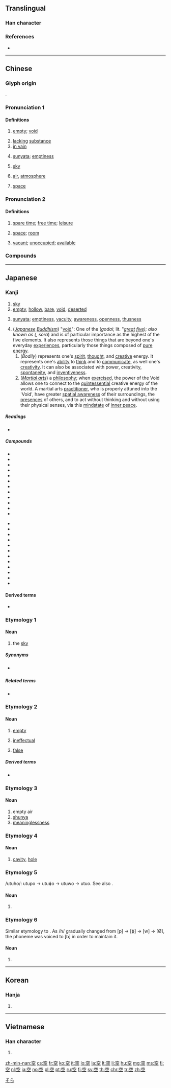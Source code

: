 {{character info/new}}
==Translingual==
{{stroke order|strokes=8}}

===Han character===
{{Han char|rn=116|rad=穴|as=03|sn=8|four=30101|canj=JCM|ids=⿱穴工}}

===References===
* {{Han ref|kx=0863.010|dkj=25415|dj=1289.080|hdz=42719.080|uh=7A7A|ud=31354|bh=AAC5|bd=43717}}

----

==Chinese==
{{zh-forms}}

===Glyph origin===
{{Han etyl}}
{{Han compound|穴|工|c1=s|c2=p|t1=cave, hole|ls=psc}}.

===Pronunciation 1===
{{zh-pron
|m=kōng
|c=hung1
|mn=khang/khàng
|mc=1
|oc=1,1
|cat=a,n
}}

====Definitions====
{{zh-hanzi}}

# [[empty]]; [[void]]
#: {{zh-x|這 箱子{zi} 是 空 的。|This box is empty.}}
#: {{zh-x|在 盒子{zi} 裡 有 些 空 瓶。|There are some empty bottles in the box.}}
# [[lacking]] [[substance]]
# [[in vain]]
#: {{zh-x|空話|words said in vain}}
# {{lb|zh|Buddhism}} [[sunyata]]; [[emptiness]]
# [[sky]]
#: {{zh-x|天空|the sky}}
# [[air]], [[atmosphere]]
#: {{zh-x|空氣|air; atmosphere}}
#: {{zh-x|航空|aviation}}
#: {{zh-x|空調{tiáo}|air conditioning}}
# [[space]]
#: {{zh-x|太空|outer space}}
#: {{zh-x|空間|space}}

===Pronunciation 2===
{{zh-pron
|m=kòng,er=y
|c=hung1
|mn=khang/khàng
|mc=2
|oc=n,2
|dial=n
|cat=n,a
}}

====Definitions====
{{zh-hanzi}}

# [[spare time]]; [[free time]]; [[leisure]]
#: {{zh-x|我 今天 有 空{kòng}。|I'm free today.}}
#: {{zh-x|你 下午 有 空{kòng} 嗎？|Are you free this afternoon?}}
#: {{zh-x|現在 醫生 沒 空{kòng}。|The doctor is not available now.}}
# [[space]]; [[room]]
#: {{zh-x|再 擠 個 人 進來 行 嗎？車 裡 還 有 '''空{kòng}''' 嗎？|Can you fit in another person? Is there '''room''' in the car?}}
# [[vacant]]; [[unoccupied]]; [[available]]
#: {{zh-x|有 空{kòng} 房間 嗎？|Have you any vacant room?}}
#: {{zh-x|這 個 位子 空{kòng} 著[着]{zhe} 嗎？|Is this seat available?}}

===Compounds===
{{zh-der|上空|不空|中空|乘空|二空|低空|偷空|公空|凌空|利空|制空|劈空|升空|半空|司空|團空|土空|填空|夜空|天空|太空|屢空|平空|得空|性空|憑空|懷空|懸空|打空|抽空|拋空|拏空|挑空|捉空|掏空|撲空|攙空|放空|星空|時空|晴空|書空|有空|架空|橫空|沒空|浮空|淘空|漫空|澄空|當空|真空|破空|碧空|礨空|空中|空乏|空位|空侗|空便|空兒|空函|空前|空劫|空勞|空勤|空匱|空口|空名|空吸|空喊|空地|空城|空堂|空大|空姐|空子|空宗|空屋|空山|空幻|空廓|空廬|空弮|空心|空想|空懷|空戰|空房|空手|空投|空撥|空明|空暇|空曠|空林|空桑|空橋|空檔|空氣|空泛|空洞|空海|空濛|空王|空疏|空白|空相|空空|空竹|空等|空缺|空群|空腸|空腹|空花|空蕩|空虛|空號|空蝕|空襲|空言|空話|空語|空說|空調|空談|空論|空谷|空費|空跑|空身|空軍|空轉|空造|空運|空鐘|空門|空閒|空間|空閨|空闊|空防|空降|空隙|空際|空難|空靈|空青|空頭|空額|空首|精空|翻空|脫空|航空|苦空|落空|蔽空|虛空|虧空|補空|覷空|賣空|走空|趁空|跳空|迥空|鏤空|鑿空|長空|閒空|防空|陰空|雕空|露空|霹空|領空|騰空|高空}}

----

==Japanese==

===Kanji===
{{ja-kanji|grade=1|rs=穴03}}

# [[sky]]
# [[empty]], [[hollow]], [[bare]], [[void]], [[deserted]]
# {{lb|mul|Buddhism}} [[sunyata]]; [[emptiness]], [[vacuity]], [[awareness]], [[openness]], [[thusness]]
# (''[[Japanese]] [[Buddhism]]'') "[[Wikipedia:Five elements (Japanese philosophy)#Kū|void]]": One of the {{l|ja|五大}} (''godai''; lit. "''[[great]] [[five]]); also known as {{l|ja|天}} ({{l|ja|そら}}, sora'') and is of particular importance as the highest of the five elements. It also represents those things that are beyond one's everyday [[experience]]s, particularly those things composed of [[pure]] [[energy]].
## (''Bodily'') represents one's [[spirit]], [[thought]], and [[creative]] energy. It represents one's [[ability]] to [[think]] and to [[communicate]], as well one's [[creativity]]. It can also be associated with power, creativity, [[spontaneity]], and [[inventiveness]].
## (''[[martial art|Martial arts]]'') a [[philosophy]]; when [[exercise]]d, the power of the Void allows one to connect to the [[quintessential]] creative energy of the world. A martial arts [[practitioner]], who is properly attuned into the 'Void', have greater [[visucentric|spatial awareness]] of their surroundings, the [[presence]]s of others, and to act without thinking and without using their physical senses, via this [[mindstate]] of [[inner peace]].

=====Readings=====
* {{ja-readings|goon=[[くう]] (kū), [[く]] (ku)
|kanon=[[こう]] (kō) {{qualifier|non-[[w:Jōyō kanji|Jōyō]] reading}}
|kun=[[そら]] (sora), [[から]] (kara), [[あく]] (aku), [[うろ]] (uro), [[すく]] (suku), [[むな]] (muna), [[うつ]] (utsu), [[うつぼ]] (utsubo), [[うつお]] (utsuo)}}

=====Compounds=====
{{top2}}
* {{ja-r|青空|あおぞら}}
* {{ja-r|青空市場|あおぞら いちば}}
* {{ja-r|冬空|ふゆぞら}}
* {{ja-r|空っぽ|からっぽ}}
* {{ja-r|空手|からて}}
* {{ja-r|空オケ|カラオケ}}
* {{ja-r|空気|くうき}}
* {{ja-r|空間|くうかん}}
* {{ja-r|空港|くうこう}}
* {{ja-r|空中|くうちゅう}}
* {{ja-r|空輸|くうゆ}}
* {{ja-r|空洞|くうどう}}
{{mid2}}
* {{ja-r|空腹|くうふく}}
* {{ja-r|空白|くうはく}}
* {{ja-r|空席|くうせき}}
* {{ja-r|真空|しんくう}}
* {{ja-r|架空|かくう}}
* {{ja-r|虚空|こくう}}
* {{ja-r|航空|こうくう}}
* {{ja-r|航空便|こうくうびん}}
* {{ja-r|空き缶|あきかん}}
* {{ja-r|空き瓶|あきびん}}
* {{ja-r|空き巣狙い|あきすねらい}}
* {{ja-r|空しい|むなし.い}}
{{bottom}}

====Derived terms====
* {{ja-l|空揚げ||karaage}}

===Etymology 1===

====Noun====
{{ja-noun|そら}}

# the [[sky]]

=====Synonyms=====
* {{sense|the sky}} {{ja-l|天|てん|ten}}

=====Related terms=====
* {{ja-r|空で|そらで}}

===Etymology 2===

====Noun====
{{ja-noun|から}}

# [[empty]]
#: {{lang|ja|'''空'''箱}}
# [[ineffectual]]
#: {{lang|ja|'''空'''振り}}
# [[false]]
#: {{lang|ja|'''空'''元気}}

=====Derived terms=====
* {{ja-l||カラオケ|karaoke}}

===Etymology 3===

====Noun====
{{ja-noun|くう}}

# empty air
# [[shunya]]
# [[meaninglessness]]

===Etymology 4===

====Noun====
{{ja-noun|うろ}}

# [[cavity]], [[hole]]

===Etymology 5===
/utuho/: utupo → utuɸo → utuwo → utuo. See also {{m|ja|空|tr=utsubo}}.

====Noun====
{{ja-noun|うつお|hhira=うつほ}}

# {{alternative form of|うろ|lang=ja}}

===Etymology 6===
Similar etymology to {{m|ja|空|tr=utsuo}}. As /h/ gradually changed from [p] → [ɸ] → [w] → [Ø], the phoneme was voiced to [b] in order to maintain it.

====Noun====
{{ja-noun|うつぼ}}

# {{alternative form of|うろ|lang=ja}}

[[Category:1000 Japanese basic words|そら]]

----

==Korean==

===Hanja===
{{ko-hanja|hangeul=[[공]]|eumhun=빌|rv=gong|mr=kong|y=kong|ehrv=bil}}

# {{defn|lang=ko|sort=穴03}}

----

==Vietnamese==

===Han character===
{{vi-hantu|[[không]], [[khỏng]], [[cung]], [[khung]]|rs=穴03}}

# {{defn|lang=vi|sort=穴03}}

[[zh-min-nan:空]]
[[cs:空]]
[[fr:空]]
[[ko:空]]
[[it:空]]
[[lo:空]]
[[la:空]]
[[lt:空]]
[[li:空]]
[[hu:空]]
[[mg:空]]
[[ms:空]]
[[fj:空]]
[[nl:空]]
[[ja:空]]
[[no:空]]
[[pl:空]]
[[pt:空]]
[[ru:空]]
[[fi:空]]
[[sv:空]]
[[th:空]]
[[chr:空]]
[[tr:空]]
[[zh:空]]